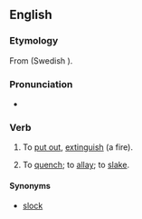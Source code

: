 ==English==

===Etymology===
From {{etyl|non}} {{term|slokna|lang=non}} (Swedish {{term|slockna}}).

===Pronunciation===
* {{IPA|/ˈslɒkən/}}

===Verb===
{{en-verb}}

# {{transitive|dialectal}} To [[put out]], [[extinguish]] (a fire).
# {{transitive|dialectal}} To [[quench]]; to [[allay]]; to [[slake]].

====Synonyms====
* {{sense|quench}} [[slock]]